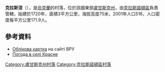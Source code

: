 {{coord|48|22|22|N|39|30|8|E|scale:100000|display=title}}

'''克拉斯涅'''（{{lang-uk|Красне}}），是[[烏克蘭|烏克蘭]]的村落，位於該國東部[[盧甘斯克州|盧甘斯克州]]，由[[克拉斯諾頓區|克拉斯諾頓區]]負責管轄，始建於1720年，面積3平方公里，海拔高度75米，2001年人口516，人口密度每平方公里171.9人。

==參考資料==
* [http://w1.c1.rada.gov.ua/pls/z7503/A005?rdat1=02.01.2014&rf7571=18043 Облікова картка] {{Wayback|url=http://w1.c1.rada.gov.ua/pls/z7503/A005?rdat1=02.01.2014&rf7571=18043 |date=20140103061925 }} на сайті ВРУ
* [http://weather.in.ua/ua/lyganskaja/12017 Погода в селі Красне] {{Wayback|url=http://weather.in.ua/ua/lyganskaja/12017 |date=20160305075628 }}

{{DEFAULTSORT:Красне}}
[[Category:盧甘斯克州村落|Category:盧甘斯克州村落]]
[[Category:克拉斯諾頓區村落|Category:克拉斯諾頓區村落]]


{{Luhansk-geo-stub}}